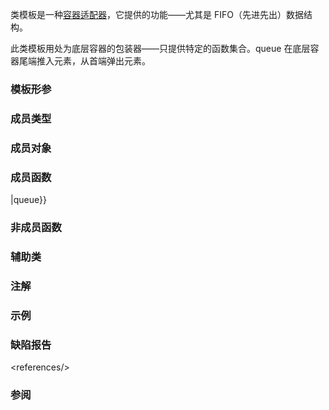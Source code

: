 {{cpp/title|queue}}
{{cpp/container/queue/navbar}}
{{ddcl|header=queue|1=
template&lt;
    class T,
    class Container = std::deque&lt;T&gt;
&gt; class queue;
}}

{{tt|std::queue}} 类模板是一种[[cpp/container#容器适配器|容器适配器]]，它提供{{enwiki|Queue (abstract data type)|队列}}的功能——尤其是 FIFO（先进先出）数据结构。

此类模板用处为底层容器的包装器——只提供特定的函数集合。queue 在底层容器尾端推入元素，从首端弹出元素。

{{cpp/is_constexpr|since=c++26|transient=yes}}

===模板形参===
{{par begin}}
{{par|T|存储的元素类型。{{tt|T}} 与 {{tt|Container::value_type}} 不是同一类型时非良构。}}
{{par|Container|用于存储元素的底层容器。容器必须满足{{named req|SequenceContainer}}。另外，它必须提供带[[cpp/named req/SequenceContainer#可选操作|通常语义]]的下列函数：
* {{tt|back()}}，例如 {{lc|std::deque::back()}}，
* {{tt|front()}}，例如 {{lc|std::list::front()}}，
* {{tt|push_back()}}，例如 {{lc|std::deque::push_back()}}，
* {{tt|pop_front()}}，例如 {{lc|std::list::pop_front()}}。

标准容器 {{lc|std::deque}} 和 {{lc|std::list}} 满足这些要求。
}}{{par end}}

===成员类型===
{{dsc begin}}
{{dsc hitem |成员类型|定义}}
{{dsc inc|cpp/container/dsc container_type|queue}}
{{dsc inc|cpp/container/dsc value_type|queue}}
{{dsc inc|cpp/container/dsc size_type|queue}}
{{dsc inc|cpp/container/dsc reference|queue}}
{{dsc inc|cpp/container/dsc const_reference|queue}}
{{dsc end}}

===成员对象===
{{dsc begin}}
{{dsc hitem|成员名称|定义}}
{{dsc inc|cpp/container/dsc c|queue}}
{{dsc end}}

===成员函数===
{{dsc begin}}
{{dsc inc|cpp/container/dsc constructor|queue}}
{{dsc inc|cpp/container/dsc destructor|queue}}
{{dsc inc|cpp/container/dsc operator{{=}}|queue}}

{{dsc h2|元素访问}}
{{dsc inc|cpp/container/dsc front|queue}}
{{dsc inc|cpp/container/dsc back|queue}}

{{dsc h2|容量}}
{{dsc inc|cpp/container/dsc empty|queue}}
{{dsc inc|cpp/container/dsc size|queue}}

{{dsc h2|修改器}}
{{dsc inc|cpp/container/dsc push|queue}}
{{dsc inc|cpp/container/dsc push_range|queue}}
{{dsc inc|cpp/container/dsc emplace|queue}}
{{dsc inc|cpp/container/dsc pop|queue}}
{{dsc inc|cpp/container/dsc swap|queue}}
{{dsc end}}

===非成员函数===
{{dsc begin}}
{{dsc inc|cpp/container/dsc operator_cmp|queue}}
{{dsc inc|cpp/container/dsc swap2|queue}}
{{dsc end}}

===辅助类===
{{dsc begin}}
{{dsc inc|cpp/container/dsc uses_allocator|queue}}
{{dsc inc|cpp/container/dsc adaptor_formatter|queue}}
{{dsc end}}

{{rrev|since=c++17|
==={{rl|deduction guides|推导指引}}===
}}

===注解===
{{ftm begin|std=1|comment=1}}
{{ftm|__cpp_lib_containers_ranges|value=202202L|std=C++23|容器的范围构造和插入}}
{{ftm|__cpp_lib_constexpr_containers|value=202502L|std=C++26|{{c/core|constexpr}} {{tt|std::queue}}}}
{{ftm end}}

===示例===
{{example
|code=
#include &lt;cassert&gt;
#include &lt;iostream&gt;
#include &lt;queue&gt;

int main()
{
    std::queue&lt;int&gt; q;

    q.push(0); // 后端推入 0
    q.push(1); // q = 0 1
    q.push(2); // q = 0 1 2
    q.push(3); // q = 0 1 2 3

    assert(q.front() == 0);
    assert(q.back() == 3);
    assert(q.size() == 4);

    q.pop(); // 移除前端元素, 0
    assert(q.size() == 3);

    // 打印并移除所有元素。
    // 注意 std::queue 并不支持 begin()/end()，因而不能使用范围 for 循环。
    std::cout &lt;&lt; "q: ";
    for (; !q.empty(); q.pop())
        std::cout &lt;&lt; q.front() &lt;&lt; ' ';
    std::cout &lt;&lt; '\n';
    assert(q.size() == 0);
}
|output=
q: 1 2 3
}}                                  

===缺陷报告===
{{dr list begin}}
{{dr list item|wg=lwg|dr=307|std=C++98|before={{tt|std::queue}} 不支持在使用（{{tt|const}}）{{tt|value_type&amp;}} 的地方改用代理引用类型的容器&lt;ref&gt;例如与 {{ltt|cpp/container/vector bool|std::vector&lt;bool&gt;}} 类似但另外支持 {{tt|pop_front()}} 的容器。此缺陷报告的解决方案解决了 {{lc|std::stack}} 和 {{lc|std::priority_queue}} 不支持 {{ltt|cpp/container/vector bool|std::vector&lt;bool&gt;}} 的问题。与 {{tt|std::queue}} 相关的修改是为了与其他容器适配器保持一致。&lt;/ref&gt;|after=支持这些容器}}
{{dr list item|wg=lwg|dr=2566|std=C++98|before=缺少对 {{tt|Container::value_type}} 的要求|after={{tt|T}} 和 {{tt|Container::value_type}} 不同时非良构}}
{{dr list end}}
&lt;references/&gt;

===参阅===
{{dsc begin}}
{{dsc inc|cpp/container/dsc priority_queue}}
{{dsc inc|cpp/container/dsc deque}}
{{dsc inc|cpp/container/dsc list}}
{{dsc end}}

{{langlinks|de|en|es|fr|it|ja|pl|pt|ru|tr}}